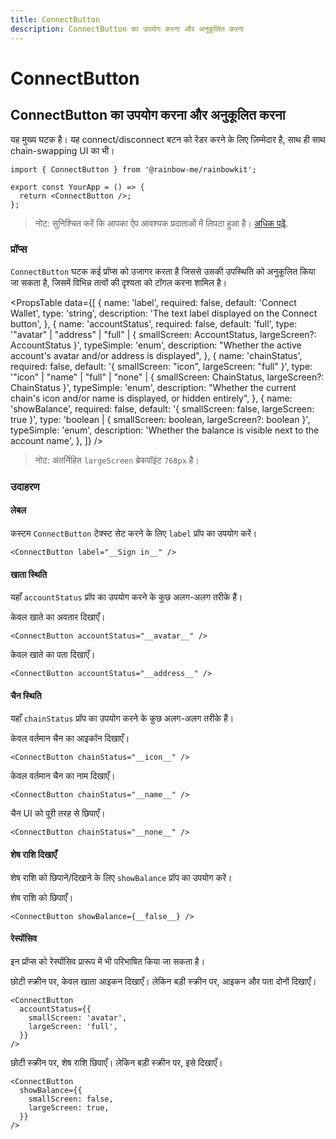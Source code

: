 ```yaml
---
title: ConnectButton
description: ConnectButton का उपयोग करना और अनुकूलित करना
---
```


# ConnectButton

## ConnectButton का उपयोग करना और अनुकूलित करना

यह मुख्य घटक है। यह connect/disconnect बटन को रेंडर करने के लिए ज़िम्मेदार है, साथ ही साथ chain-swapping UI का भी।

```tsx
import { ConnectButton } from '@rainbow-me/rainbowkit';

export const YourApp = () => {
  return <ConnectButton />;
};
```

> नोट: सुनिश्चित करें कि आपका ऐप आवश्यक प्रदाताओं में लिपटा हुआ है। [अधिक पढ़ें](/docs/installation#wrap-providers).

### प्रॉप्स

`ConnectButton` घटक कई प्रॉप्स को उजागर करता है जिससे उसकी उपस्थिति को अनुकूलित किया जा सकता है, जिसमें विभिन्न तत्वों की दृश्यता को टॉगल करना शामिल है।

<PropsTable
  data={[
    {
      name: 'label',
      required: false,
      default: 'Connect Wallet',
      type: 'string',
      description: 'The text label displayed on the Connect button',
    },
    {
      name: 'accountStatus',
      required: false,
      default: 'full',
      type: '"avatar" | "address" | "full" | { smallScreen: AccountStatus, largeScreen?: AccountStatus }',
      typeSimple: 'enum',
      description:
        "Whether the active account's avatar and/or address is displayed",
    },
    {
      name: 'chainStatus',
      required: false,
      default: '{ smallScreen: "icon", largeScreen: "full" }',
      type: '"icon" | "name" | "full" | "none" | { smallScreen: ChainStatus, largeScreen?: ChainStatus }',
      typeSimple: 'enum',
      description:
        "Whether the current chain's icon and/or name is displayed, or hidden entirely",
    },
    {
      name: 'showBalance',
      required: false,
      default: '{ smallScreen: false, largeScreen: true }',
      type: 'boolean | { smallScreen: boolean, largeScreen?: boolean }',
      typeSimple: 'enum',
      description:
        'Whether the balance is visible next to the account name',
    },
  ]}
/>

> नोट: अंतर्निहित `largeScreen` ब्रेकपॉइंट `768px` है।

### उदाहरण

#### लेबल

कस्टम `ConnectButton` टेक्स्ट सेट करने के लिए `label` प्रॉप का उपयोग करें।

```tsx
<ConnectButton label="__Sign in__" />
```

#### खाता स्थिति

यहाँ `accountStatus` प्रॉप का उपयोग करने के कुछ अलग-अलग तरीके हैं।

केवल खाते का अवतार दिखाएँ।

```tsx
<ConnectButton accountStatus="__avatar__" />
```

केवल खाते का पता दिखाएँ।

```tsx
<ConnectButton accountStatus="__address__" />
```

#### चैन स्थिति

यहाँ `chainStatus` प्रॉप का उपयोग करने के कुछ अलग-अलग तरीके हैं।

केवल वर्तमान चैन का आइकॉन दिखाएँ।

```tsx
<ConnectButton chainStatus="__icon__" />
```

केवल वर्तमान चैन का नाम दिखाएँ।

```tsx
<ConnectButton chainStatus="__name__" />
```

चैन UI को पूरी तरह से छिपाएँ।

```tsx
<ConnectButton chainStatus="__none__" />
```

#### शेष राशि दिखाएँ

शेष राशि को छिपाने/दिखाने के लिए `showBalance` प्रॉप का उपयोग करें।

शेष राशि को छिपाएँ।

```tsx
<ConnectButton showBalance={__false__} />
```

#### रेस्पोंसिव

इन प्रॉप्स को रेस्पोंसिव प्रारूप में भी परिभाषित किया जा सकता है।

छोटी स्क्रीन पर, केवल खाता आइकन दिखाएँ। लेकिन बड़ी स्क्रीन पर, आइकन और पता दोनों दिखाएँ।

```tsx
<ConnectButton
  accountStatus={{
    smallScreen: 'avatar',
    largeScreen: 'full',
  }}
/>
```

छोटी स्क्रीन पर, शेष राशि छिपाएँ। लेकिन बड़ी स्क्रीन पर, इसे दिखाएँ।

```tsx
<ConnectButton
  showBalance={{
    smallScreen: false,
    largeScreen: true,
  }}
/>
```
